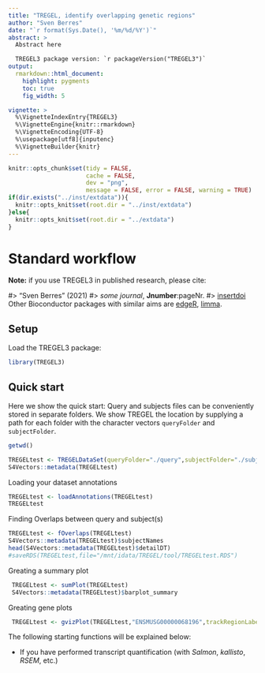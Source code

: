 ```yaml
---
title: "TREGEL, identify overlapping genetic regions"
author: "Sven Berres"
date: "`r format(Sys.Date(), '%m/%d/%Y')`"
abstract: >
  Abstract here

  TREGEL3 package version: `r packageVersion("TREGEL3")`
output:
  rmarkdown::html_document:
    highlight: pygments
    toc: true
    fig_width: 5

vignette: >
  %\VignetteIndexEntry{TREGEL3}
  %\VignetteEngine{knitr::rmarkdown}
  %\VignetteEncoding{UTF-8}
  %\usepackage[utf8]{inputenc}
  %\VignetteBuilder{knitr}
---
```


```r
knitr::opts_chunk$set(tidy = FALSE,
                      cache = FALSE,
                      dev = "png",
                      message = FALSE, error = FALSE, warning = TRUE)
if(dir.exists("../inst/extdata")){
  knitr::opts_knit$set(root.dir = "../inst/extdata")
}else{
  knitr::opts_knit$set(root.dir = "../extdata")
}
```	

# Standard workflow

**Note:** if you use TREGEL3 in published research, please cite:

#> "Sven Berres" (2021)
#> *some journal*, **Jnumber**:pageNr.
#> [insertdoi](http://linkmissing)
Other Bioconductor packages with similar aims are
[edgeR](http://bioconductor.org/packages/edgeR),
[limma](http://bioconductor.org/packages/limma).

## Setup

Load the TREGEL3 package: 

```r
library(TREGEL3)

```
## Quick start

Here we show the quick start: Query and subjects files can be conveniently stored in separate folders. We show TREGEL the location by supplying a path for each folder with the character vectors  `queryFolder` and `subjectFolder`. 
```r
getwd()
```
```r
TREGELtest <- TREGELDataSet(queryFolder="./query",subjectFolder="./subject")
S4Vectors::metadata(TREGELtest)
```
Loading your dataset annotations
```r

TREGELtest <- loadAnnotations(TREGELtest)
TREGELtest
```
Finding Overlaps between query and subject(s)
```r
TREGELtest <- fOverlaps(TREGELtest)
S4Vectors::metadata(TREGELtest)$subjectNames
head(S4Vectors::metadata(TREGELtest)$detailDT)
#saveRDS(TREGELtest,file="/mnt/idata/TREGEL/tool/TREGELtest.RDS")
```
Greating a summary plot
```r
 TREGELtest <- sumPlot(TREGELtest)
 S4Vectors::metadata(TREGELtest)$barplot_summary
```
Greating gene plots
```r
 TREGELtest <- gvizPlot(TREGELtest,"ENSMUSG00000068196",trackRegionLabels = setNames(c("name","ID","name"),c("genes","CGI","TFBS")))
```

The following starting functions will be explained below:

* If you have performed transcript quantification 
  (with *Salmon*, *kallisto*, *RSEM*, etc.) 



